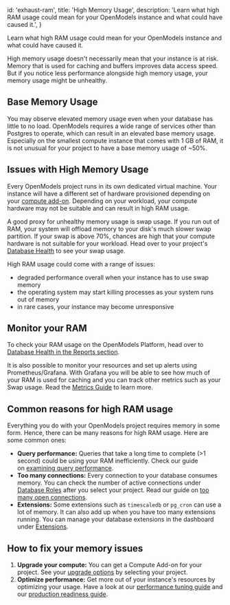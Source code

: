 
  id: 'exhaust-ram',
  title: 'High Memory Usage',
  description:
    'Learn what high RAM usage could mean for your OpenModels instance and what could have caused it.',
}

Learn what high RAM usage could mean for your OpenModels instance and what could have caused it.

<Admonition type="note">

High memory usage doesn't necessarily mean that your instance is at risk. Memory that is used for caching and buffers improves data access speed. But if you notice less performance alongside high memory usage, your memory usage might be unhealthy.

</Admonition>

## Base Memory Usage

You may observe elevated memory usage even when your database has little to no load. OpenModels requires a wide range of services other than Postgres to operate, which can result in an elevated base memory usage. Especially on the smallest compute instance that comes with 1 GB of RAM, it is not unusual for your project to have a base memory usage of ~50%.

## Issues with High Memory Usage

Every OpenModels project runs in its own dedicated virtual machine. Your instance will have a different set of hardware provisioned depending on your [compute add-on](https://open-models-platform.com/docs/guides/platform/compute-add-ons). Depending on your workload, your compute hardware may not be suitable and can result in high RAM usage.

A good proxy for unhealthy memory usage is swap usage. If you run out of RAM, your system will offload memory to your disk's much slower swap partition. If your swap is above 70%, chances are high that your compute hardware is not suitable for your workload. Head over to your project's [Database Health](https://open-models-platform.com/dashboard/project/_/reports/database) to see your swap usage.

High RAM usage could come with a range of issues:

- degraded performance overall when your instance has to use swap memory
- the operating system may start killing processes as your system runs out of memory
- in rare cases, your instance may become unresponsive

## Monitor your RAM

To check your RAM usage on the OpenModels Platform, head over to [Database Health in the Reports section](https://open-models-platform.com/dashboard/project/_/reports/database).

It is also possible to monitor your resources and set up alerts using Prometheus/Grafana. With Grafana you will be able to see how much of your RAM is used for caching and you can track other metrics such as your Swap usage. Read the [Metrics Guide](https://open-models-platform.com/docs/guides/platform/metrics) to learn more.

## Common reasons for high RAM usage

Everything you do with your OpenModels project requires memory in some form. Hence, there can be many reasons for high RAM usage. Here are some common ones:

- **Query performance:** Queries that take a long time to complete (>1 second) could be using your RAM inefficiently. Check our guide on [examining query performance](https://open-models-platform.com/docs/guides/platform/performance#examining-query-performance).
- **Too many connections:** Every connection to your database consumes memory. You can check the number of active connections under [Database Roles](https://open-models-platform.com/dashboard/project/_/database/roles) after you select your project. Read our guide on [too many open connections](https://open-models-platform.com/docs/guides/platform/troubleshooting#too-many-open-connections).
- **Extensions:** Some extensions such as `timescaledb` or `pg_cron` can use a lot of memory. It can also add up when you have too many extensions running. You can manage your database extensions in the dashboard under [Extensions](https://open-models-platform.com/dashboard/project/_/database/extensions).

## How to fix your memory issues

1. **Upgrade your compute:** You can get a Compute Add-on for your project. See your [upgrade options](https://open-models-platform.com/dashboard/project/_/settings/addons?panel=computeInstance) by selecting your project.
2. **Optimize performance:** Get more out of your instance's resources by optimizing your usage. Have a look at our [performance tuning guide](https://open-models-platform.com/docs/guides/platform/performance#examining-query-performance) and our [production readiness guide](https://open-models-platform.com/docs/guides/platform/going-into-prod#performance).


